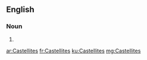 ==English==

===Noun===
{{head|en|noun plural form}}

# {{plural of|Castellite|lang=en}}

[[ar:Castellites]]
[[fr:Castellites]]
[[ku:Castellites]]
[[mg:Castellites]]